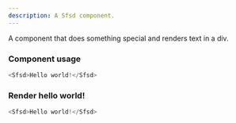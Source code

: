 ```yaml
---
description: A Sfsd component.
---
```



A component that does something special and renders text in a div.

### Component usage
```js
<Sfsd>Hello world!</Sfsd>
```

### Render hello world!

```js live
<Sfsd>Hello world!</Sfsd>
```
